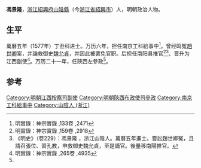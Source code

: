 {{明清人物信息框
| 姓名 = 馮景隆
| 原名 =
| 圖片名稱= 
| 圖片大小 =
| 圖片說明 = 
| 最高職務 =陝西左參政
| 國家 = 大明 
| 爵位 =
| 籍貫 =[[浙江承宣布政使司|浙江承宣布政使司]][[紹興府|紹興府]][[山陰縣|山陰縣]]
| 族裔 = 
| 旗籍 = 
| 字號 = 
| 諡號 = 
| 出生日期 = 生年不詳
| 出生地點 = 
| 逝世日期 = 卒年不詳
| 逝世地點 =
| 墓葬 =
| 配偶 = 
| 親屬 = 
| 出身 =
* 萬曆五年丁丑科
| 經歷 =
| 著作 =  
}}
'''馮景隆'''，[[浙江承宣布政使司|浙江]][[紹興府|紹興府]][[山陰縣|山陰縣]]（今[[浙江省|浙江省]][[紹興市|紹興市]]）人，明朝政治人物。

== 生平 ==
萬曆五年（1577年）丁丑科进士。万历六年，担任南京工科給事中<ref>明實錄：神宗實錄 ,133卷 ,2471</ref>。曾经鸣冤[[趙世卿|趙世卿]]案，并論救御史[[魏允貞|魏允貞]]，并因此被罢免官职。后担任南阳县推官<ref>明實錄：神宗實錄 ,159卷 ,2918</ref><ref>《明史》（卷229）：馮景隆 ，浙江山陰人。萬曆五年進士。嘗訟趙世卿冤，且請召張位、習孔教，申救御史魏允貞，至是謫官。後量移南陽推官。</ref>、晋升为江西副使<ref name="#1">明實錄：神宗實錄 ,265卷 ,4935</ref>。万历二十一年，任陝西左參政<ref name="#1"/>。

==参考==
{{reflist}}

{{明朝人物小作品}}
{{萬曆五年丁丑科殿試金榜}}
{{DEFAULTSORT:Feng馮}}
[[Category:明朝江西按察司副使|Category:明朝江西按察司副使]]
[[Category:明朝陝西布政使司參政|Category:明朝陝西布政使司參政]]
[[Category:南京工科給事中|Category:南京工科給事中]]
[[Category:山陰人_(浙江)|Category:山陰人 (浙江)]]
